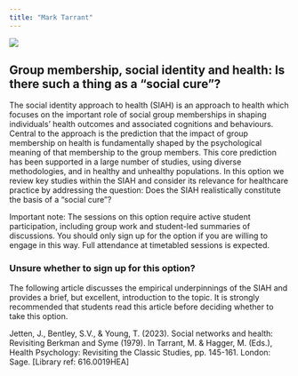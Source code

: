 ```yaml
---
title: "Mark Tarrant"
---
```


![](images/tarrant.jpg)

## Group membership, social identity and health: Is there such a thing as a “social cure”?

The social identity approach to health (SIAH) is an approach to health which focuses on the important role of social group memberships in shaping individuals' health outcomes and associated cognitions and behaviours. Central to the approach is the prediction that the impact of group membership on health is fundamentally shaped by the psychological meaning of that membership to the group members. This core prediction has been supported in a large number of studies, using diverse methodologies, and in healthy and unhealthy populations. In this option we review key studies within the SIAH and consider its relevance for healthcare practice by addressing the question: Does the SIAH realistically constitute the basis of a "social cure"?

Important note: The sessions on this option require active student participation, including group work and student-led summaries of discussions. You should only sign up for the option if you are willing to engage in this way. Full attendance at timetabled sessions is expected.

### Unsure whether to sign up for this option?

The following article discusses the empirical underpinnings of the SIAH and provides a brief, but excellent, introduction to the topic. It is strongly recommended that students read this article before deciding whether to take this option.

Jetten, J., Bentley, S.V., & Young, T. (2023). Social networks and health: Revisiting Berkman and Syme (1979). In Tarrant, M. & Hagger, M. (Eds.), Health Psychology: Revisiting the Classic Studies, pp. 145-161. London: Sage. \[Library ref: 616.0019HEA\]
